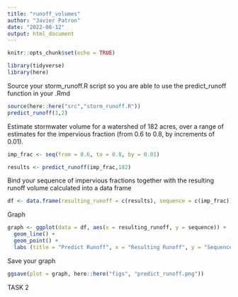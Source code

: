 ```yaml
---
title: "runoff_volumes"
author: "Javier Patron"
date: "2022-08-12"
output: html_document
---
```


```r
knitr::opts_chunk$set(echo = TRUE)
```

```r
library(tidyverse)
library(here)
```

Source your storm_runoff.R script so you are able to use the predict_runoff function in your .Rmd

```r
source(here::here("src","storm_runoff.R"))
predict_runoff(1,2)

```


Estimate stormwater volume for a watershed of 182 acres, over a range of estimates for the impervious fraction (from 0.6 to 0.8, by increments of 0.01).


```r

imp_frac <- seq(from = 0.6, to = 0.8, by = 0.01)

results <- predict_runoff(imp_frac,182)


```

Bind your sequence of impervious fractions together with the resulting runoff volume calculated into a data frame

```r
df <- data.frame(resulting_runoff = c(results), sequence = c(imp_frac))
```

Graph

```r
graph <- ggplot(data = df, aes(x = resulting_runoff, y = sequence)) + 
  geom_line() + 
  geom_point() + 
  labs (title = "Predict Runoff", x = "Resulting Runoff", y = "Sequence")
```


Save your graph
```r

ggsave(plot = graph, here::here("figs", "predict_runoff.png"))
```




TASK 2

```r



```

